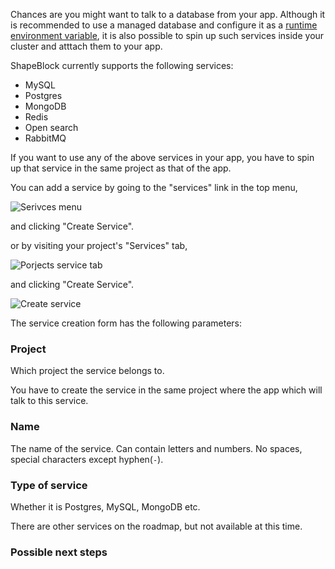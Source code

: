 Chances are you might want to talk to a database from your app.
Although it is recommended to use a managed database and configure it as a [runtime environment variable](configure-app#runtime-variables), it is also possible to spin up such services inside your cluster and atttach them to your app.

ShapeBlock currently supports the following services:

- MySQL
- Postgres
- MongoDB
- Redis
- Open search
- RabbitMQ

<Note>
If you want to use any of the above services in your app, you have to spin up that service in the same project as that of the app.
</Note>

You can add a service by going to the "services" link in the top menu,

![Serivces menu]()

and clicking "Create Service".

or by visiting your project's "Services" tab,

![Porjects service tab]()

and clicking "Create Service".


![Create service]()

The service creation form has the following parameters:

### Project

Which project the service belongs to.

<Note>
You have to create the service in the same project where the app which will talk to this service.
</Note>

### Name

The name of the service. Can contain letters and numbers. No spaces, special characters except hyphen(`-`).

### Type of service

Whether it is Postgres, MySQL, MongoDB etc.

<Note>
There are other services on the roadmap, but not available at this time.
</Note>

### Possible next steps

<Card title="Attach your service to an app" icon="database" iconType="duotone" href="/services/attach-service">
</Card>
